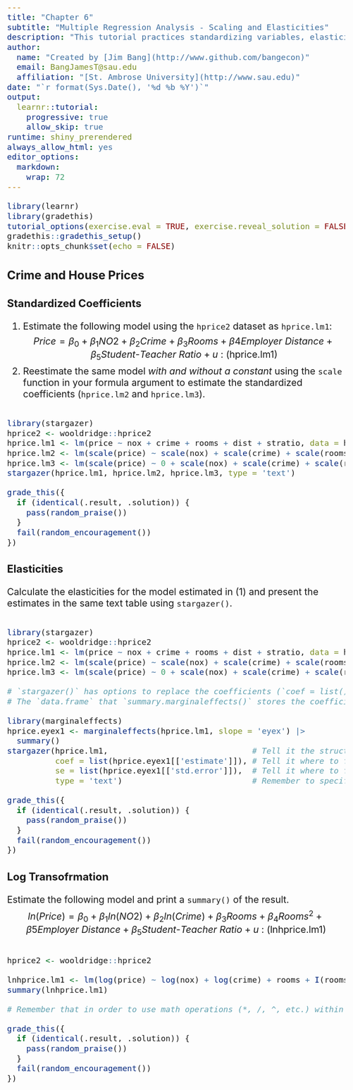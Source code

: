 ```yaml
---
title: "Chapter 6"
subtitle: "Multiple Regression Analysis - Scaling and Elasticities"
description: "This tutorial practices standardizing variables, elasticities, and log transformations."
author: 
  name: "Created by [Jim Bang](http://www.github.com/bangecon)"
  email: BangJamesT@sau.edu
  affiliation: "[St. Ambrose University](http://www.sau.edu)"
date: "`r format(Sys.Date(), '%d %b %Y')`"
output: 
  learnr::tutorial:
    progressive: true
    allow_skip: true
runtime: shiny_prerendered
always_allow_html: yes
editor_options: 
  markdown: 
    wrap: 72
---
```


<style type="text/css">
h1{font-size: 24pt}
h2{font-size: 20pt}
h3{font-size: 18pt}
h4,h5,h6{font-size: 16pt}
body{font-size: 16pt}
</style>

```r
library(learnr)
library(gradethis)
tutorial_options(exercise.eval = TRUE, exercise.reveal_solution = FALSE)
gradethis::gradethis_setup()
knitr::opts_chunk$set(echo = FALSE)
```

## Crime and House Prices

### Standardized Coefficients

1. Estimate the following model using the `hprice2` dataset as `hprice.lm1`: 
$$Price = \beta_0 + \beta_1NO2 + \beta_2Crime + \beta_3Rooms + \beta4Employer\text{ }Distance + \beta_5Student\text{-}Teacher\text{ }Ratio + u \text{ : (hprice.lm1)}$$ 
2. Reestimate the same model *with and without a constant* using the `scale` function in your formula argument to estimate the standardized coefficients (`hprice.lm2` and `hprice.lm3`). 

```r

```

```r
library(stargazer)
hprice2 <- wooldridge::hprice2
hprice.lm1 <- lm(price ~ nox + crime + rooms + dist + stratio, data = hprice2)
hprice.lm2 <- lm(scale(price) ~ scale(nox) + scale(crime) + scale(rooms) + scale(dist) + scale(stratio), data = hprice2)
hprice.lm3 <- lm(scale(price) ~ 0 + scale(nox) + scale(crime) + scale(rooms) + scale(dist) + scale(stratio), data = hprice2)
stargazer(hprice.lm1, hprice.lm2, hprice.lm3, type = 'text')
```

```r
grade_this({
  if (identical(.result, .solution)) {
    pass(random_praise())
  }
  fail(random_encouragement())
})
```

### Elasticities

Calculate the elasticities for the model estimated in (1) and present the estimates in the same text table using `stargazer()`.

```r

```

```r
library(stargazer)
hprice2 <- wooldridge::hprice2
hprice.lm1 <- lm(price ~ nox + crime + rooms + dist + stratio, data = hprice2)
hprice.lm2 <- lm(scale(price) ~ scale(nox) + scale(crime) + scale(rooms) + scale(dist) + scale(stratio), data = hprice2)
hprice.lm3 <- lm(scale(price) ~ 0 + scale(nox) + scale(crime) + scale(rooms) + scale(dist) + scale(stratio), data = hprice2)
```

```r
# `stargazer()` has options to replace the coefficients (`coef = list()`) or standard errors (`se = list()`) with marginal effects or robust standard errors (see chapter 8).
# The `data.frame` that `summary.marginaleffects()` stores the coefficients and standard errors in columns named `estimate` and `std.error`. 
```

```r
library(marginaleffects)
hprice.eyex1 <- marginaleffects(hprice.lm1, slope = 'eyex') |> 
  summary()
stargazer(hprice.lm1,                              # Tell it the structure of the original model
          coef = list(hprice.eyex1[['estimate']]), # Tell it where to find the elasticities
          se = list(hprice.eyex1[['std.error']]),  # Tell it where to find the se's
          type = 'text')                           # Remember to specify type
```

```r
grade_this({
  if (identical(.result, .solution)) {
    pass(random_praise())
  }
  fail(random_encouragement())
})
```

### Log Transofrmation

Estimate the following model and print a `summary()` of the result.  
$$ln(Price) = \beta_0 + \beta_1ln(NO2) + \beta_2ln(Crime) + \beta_3Rooms + \beta_4Rooms^2 + \beta5Employer\text{ }Distance + \beta_5Student\text{-}Teacher\text{ }Ratio + u \text{ : (lnhprice.lm1)}$$ 
```r

```

```r
hprice2 <- wooldridge::hprice2
```

```r
lnhprice.lm1 <- lm(log(price) ~ log(nox) + log(crime) + rooms + I(rooms^2) + log(dist) + log(stratio), data = hprice2)
summary(lnhprice.lm1)
```

```r
# Remember that in order to use math operations (*, /, ^, etc.) within a formula, you need to wrap these terms within the I() function (but not with functions like `log()` or `sqrt()`. 
```

```r
grade_this({
  if (identical(.result, .solution)) {
    pass(random_praise())
  }
  fail(random_encouragement())
})
```
